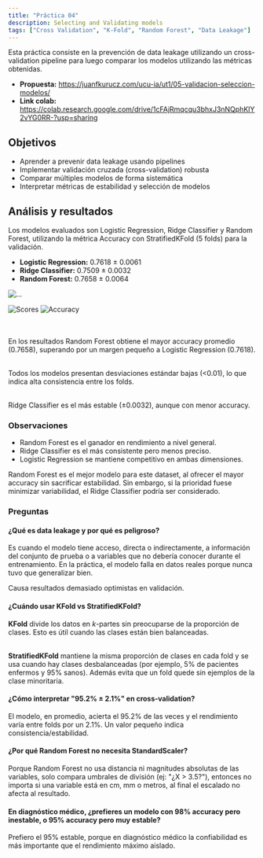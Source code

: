 ```yaml
---
title: "Práctica 04"
description: Selecting and Validating models
tags: ["Cross Validation", "K-Fold", "Random Forest", "Data Leakage"]
---
```


Esta práctica consiste en la prevención de data leakage utilizando un cross-validation pipeline para luego comparar
los modelos utilizando las métricas obtenidas.

- **Propuesta:** https://juanfkurucz.com/ucu-ia/ut1/05-validacion-seleccion-modelos/
- **Link colab:** https://colab.research.google.com/drive/1cFAjRmqcqu3bhxJ3nNQphKIY2vYG0RR-?usp=sharing

## Objetivos
- Aprender a prevenir data leakage usando pipelines
- Implementar validación cruzada (cross-validation) robusta
- Comparar múltiples modelos de forma sistemática
- Interpretar métricas de estabilidad y selección de modelos

## Análisis y resultados
Los modelos evaluados son Logistic Regression, Ridge Classifier y Random Forest, utilizando la métrica Accuracy con
StratifiedKFold (5 folds) para la validación.

- **Logistic Regression:** 0.7618 ± 0.0061
- **Ridge Classifier:** 0.7509 ± 0.0032
- **Random Forest:** 0.7658 ± 0.0064

<img src="/p05_1.png" alt="..." />

![Scores](/p04_1.png)
![Accuracy](/p04_2.png)

<br></br>
En los resultados Random Forest obtiene el mayor accuracy promedio (0.7658), superando por un margen pequeño a Logistic
Regression (0.7618). <br></br>

Todos los modelos presentan desviaciones estándar bajas (&lt;0.01), lo que indica alta consistencia entre los folds.
<br></br>

Ridge Classifier es el más estable (±0.0032), aunque con menor accuracy.

### Observaciones
- Random Forest es el ganador en rendimiento a nivel general.
- Ridge Classifier es el más consistente pero menos preciso.
- Logistic Regression se mantiene competitivo en ambas dimensiones.

Random Forest es el mejor modelo para este dataset, al ofrecer el mayor accuracy sin sacrificar estabilidad. Sin
embargo, si la prioridad fuese minimizar variabilidad, el Ridge Classifier podría ser considerado.

### Preguntas
#### **¿Qué es data leakage y por qué es peligroso?**
Es cuando el modelo tiene acceso, directa o indirectamente, a información del conjunto de prueba o a variables que no
debería conocer durante el entrenamiento. En la práctica, el modelo falla en datos reales porque nunca tuvo que
generalizar bien.

Causa resultados demasiado optimistas en validación.

#### **¿Cuándo usar KFold vs StratifiedKFold?**
**KFold** divide los datos en *k*-partes sin preocuparse de la proporción de clases. Esto es útil cuando las clases
están bien balanceadas.<br></br>

**StratifiedKFold** mantiene la misma proporción de clases en cada fold y se usa cuando hay clases desbalanceadas
(por ejemplo, 5% de pacientes enfermos y 95% sanos). Además evita que un fold quede sin ejemplos de la clase minoritaria.

#### **¿Cómo interpretar "95.2% ± 2.1%" en cross-validation?**
El modelo, en promedio, acierta el 95.2% de las veces y el rendimiento varía entre folds por un 2.1%. Un valor pequeño
indica consistencia/estabilidad.

#### **¿Por qué Random Forest no necesita StandardScaler?**
Porque Random Forest no usa distancia ni magnitudes absolutas de las variables, solo compara umbrales de
división (ej: "¿X &gt; 3.5?"), entonces no importa si una variable está en cm, mm o metros, al final el escalado no afecta
al resultado.

#### **En diagnóstico médico, ¿prefieres un modelo con 98% accuracy pero inestable, o 95% accuracy pero muy estable?**
Prefiero el 95% estable, porque en diagnóstico médico la confiabilidad es más importante que el rendimiento máximo
aislado.